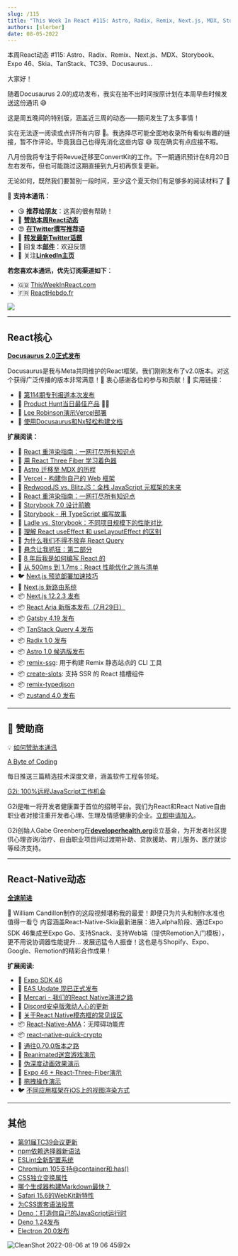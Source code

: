 ```yaml
---
slug: /115
title: "This Week In React #115: Astro, Radix, Remix, Next.js, MDX, Storybook, Expo 46, Skia, TanStack, TC39, Docusaurus..."
authors: [slorber]
date: 08-05-2022
---
```


本周React动态 #115: Astro、Radix、Remix、Next.js、MDX、Storybook、Expo 46、Skia、TanStack、TC39、Docusaurus...

<!-- truncate -->

大家好！

随着Docusaurus 2.0的成功发布，我实在抽不出时间按原计划在本周早些时候发送这份通讯 😅

这是周五晚间的特别版，涵盖近三周的动态——期间发生了太多事情！

实在无法逐一阅读或点评所有内容 😬。我选择尽可能全面地收录所有看似有趣的链接，暂不作评论。毕竟我自己也得先消化这些内容 😅 现在确实有点应接不暇。

八月份我将专注于将Revue迁移至ConvertKit的工作。下一期通讯预计在8月20日左右发布，但也可能跳过这期直接到九月初再恢复更新。

无论如何，既然我们要暂别一段时间，至少这个夏天你们有足够多的阅读材料了 🤣

🙏 **支持本通讯：**

- 😘 **推荐给朋友**：这真的很有帮助！
- 💸 [**赞助本周React动态**](https://gist.github.com/slorber/cb732fb5d0a002c4d73236a9baeba7bb?utm_campaign=thisweekinreact&utm_medium=email&utm_source=Revue%20newsletter)
- 😍 [**在Twitter撰写推荐语**](https://twitter.com/sebastienlorber/timelines/1448942785814466561?utm_campaign=thisweekinreact&utm_medium=email&utm_source=Revue%20newsletter)
- 🧵 [**转发最新Twitter话题**](https://slo.im/thread?utm_campaign=thisweekinreact&utm_medium=email&utm_source=Revue%20newsletter)
- 📨 回复本[**邮件**](mailto:lorber.sebastien@gmail.com?utm_campaign=thisweekinreact&utm_medium=email&utm_source=Revue%20newsletter)：欢迎反馈
- 👥 关注[**LinkedIn主页**](https://www.linkedin.com/company/this-week-in-react/?utm_campaign=This%20Week%20In%20React&utm_medium=email&utm_source=Revue%20newsletter)

**若您喜欢本通讯，优先订阅渠道如下**：

- 🇬🇧 [ThisWeekInReact.com](https://thisweekinreact.com/md)
- 🇫🇷 [ReactHebdo.fr](https://reacthebdo.fr/)

[![](https://user-images.githubusercontent.com/749374/153181021-8fdb0ece-270a-4cf2-980b-4557d04316ad.png)](https://thisweekinreact.com/md)

---

## React核心

[**Docusaurus 2.0正式发布**](https://docusaurus.io/blog/2022/08/01/announcing-docusaurus-2-0?utm_campaign=This%20Week%20In%20React&utm_medium=email&utm_source=Revue%20newsletter)

Docusaurus是我与Meta共同维护的React框架。我们刚刚发布了v2.0版本。对这个获得广泛传播的版本非常满意！💝 衷心感谢各位的参与和贡献！🙏 实用链接：

- 📜 [第114期专刊报道本次发布](https://www.getrevue.co/profile/thisweekinreact/issues/this-week-in-react-114-official-launch-of-docusaurus-2-0-1273933?utm_campaign=This%20Week%20In%20React&utm_medium=email&utm_source=Revue%20newsletter)
- 🥇 [Product Hunt当日最佳产品](https://www.producthunt.com/posts/docusaurus-2-0?utm_campaign=This%20Week%20In%20React&utm_medium=email&utm_source=Revue%20newsletter) 🥇🤩
- 🎨 [Lee Robinson演示Vercel部署](https://twitter.com/leeerob/status/1554211061284364290?utm_campaign=This%20Week%20In%20React&utm_medium=email&utm_source=Revue%20newsletter)
- 📜 [使用Docusaurus和Nx轻松构建文档](https://blog.nrwl.io/easy-documentation-with-docusaurus-and-nx-4b932d8ad0e4?utm_campaign=This%20Week%20In%20React&utm_medium=email&utm_source=Revue%20newsletter)

**扩展阅读：**

- 📜 [React 重渲染指南：一网打尽所有知识点](https://www.developerway.com/posts/react-re-renders-guide?utm_campaign=This%20Week%20In%20React&utm_medium=email&utm_source=Revue%20newsletter)
- 📜 [用 React Three Fiber 学习着色器](https://blog.maximeheckel.com/posts/the-study-of-shaders-with-react-three-fiber/?utm_campaign=This%20Week%20In%20React&utm_medium=email&utm_source=Revue%20newsletter)
- 📜 [Astro 迁移至 MDX 的历程](https://www.brycewray.com/posts/2022/07/astro-move-to-mdx/?utm_campaign=This%20Week%20In%20React&utm_medium=email&utm_source=Revue%20newsletter)
- 📜 [Vercel - 构建你自己的 Web 框架](https://vercel.com/blog/build-your-own-web-framework?utm_campaign=This%20Week%20In%20React&utm_medium=email&utm_source=Revue%20newsletter)
- 📜 [RedwoodJS vs. BlitzJS：全栈 JavaScript 元框架的未来](https://blog.risingstack.com/redwoodjs-vs-blitzjs-comparison/?utm_campaign=This%20Week%20In%20React&utm_medium=email&utm_source=Revue%20newsletter)
- 📜 [React 重渲染指南：一网打尽所有知识点](https://www.developerway.com/posts/react-re-renders-guide?utm_campaign=This%20Week%20In%20React&utm_medium=email&utm_source=Revue%20newsletter)
- 📜 [Storybook 7.0 设计前瞻](https://storybook.js.org/blog/storybook-7-0-design-sneak-peek/?utm_campaign=This%20Week%20In%20React&utm_medium=email&utm_source=Revue%20newsletter)
- 📜 [Storybook - 用 TypeScript 编写故事](https://storybook.js.org/blog/writing-stories-in-typescript/?utm_campaign=This%20Week%20In%20React&utm_medium=email&utm_source=Revue%20newsletter)
- 📜 [Ladle vs. Storybook：不同项目规模下的性能对比](https://blog.logrocket.com/ladle-storybook-performance-project-sizes/?utm_campaign=This%20Week%20In%20React&utm_medium=email&utm_source=Revue%20newsletter)
- 📜 [理解 React useEffect 和 useLayoutEffect 的区别](https://blog.saeloun.com/2022/07/28/difference-between-useeffect-and-useeffectlayout-hooks?utm_campaign=This%20Week%20In%20React&utm_medium=email&utm_source=Revue%20newsletter)
- 📜 [为什么我们不得不放弃 React Query](https://www.basedash.com/blog/why-we-had-to-move-away-from-react-query?utm_campaign=This%20Week%20In%20React&utm_medium=email&utm_source=Revue%20newsletter)
- 📜 [悬念让我抓狂：第二部分](https://blog.6nok.org/the-suspense-is-killing-me:-part-2/?utm_campaign=This%20Week%20In%20React&utm_medium=email&utm_source=Revue%20newsletter)
- 📜 [8 年后我是如何编写 React 的](https://nesbtesh.medium.com/how-i-write-react-after-8-years-12cbf82c351?utm_campaign=This%20Week%20In%20React&utm_medium=email&utm_source=Revue%20newsletter)
- 📜 [从 500ms 到 1.7ms：React 性能优化之旅与清单](https://orizens.com/blog/500ms-to-1-7ms-in-react-a-journey-and-a%20checklist/?utm_campaign=This%20Week%20In%20React&utm_medium=email&utm_source=Revue%20newsletter)
- 🐦 [Next.js 预览部署加速技巧](https://twitter.com/leeerob/status/1550617876188520452?utm_campaign=This%20Week%20In%20React&utm_medium=email&utm_source=Revue%20newsletter)
- 🧵 [Next.js 新路由系统](https://twitter.com/nextjs/status/1549841497822056454?utm_campaign=This%20Week%20In%20React&utm_medium=email&utm_source=Revue%20newsletter)
- 📦 [Next.js 12.2.3 发布](https://twitter.com/nextjs/status/1551973401346347009?utm_campaign=This%20Week%20In%20React&utm_medium=email&utm_source=Revue%20newsletter)
- 📦 [React Aria 新版本发布（7月29日）](https://twitter.com/devongovett/status/1553078605533499393?utm_campaign=This%20Week%20In%20React&utm_medium=email&utm_source=Revue%20newsletter)
- 📦 [Gatsby 4.19 发布](https://www.gatsbyjs.com/docs/reference/release-notes/v4.19/?utm_campaign=This%20Week%20In%20React&utm_medium=email&utm_source=Revue%20newsletter)
- 📦 [TanStack Query 4 发布](https://twitter.com/tannerlinsley/status/1549785943837515776?utm_campaign=This%20Week%20In%20React&utm_medium=email&utm_source=Revue%20newsletter)
- 📦 [Radix 1.0 发布](https://twitter.com/radix_ui/status/1550071948658593797?utm_campaign=This%20Week%20In%20React&utm_medium=email&utm_source=Revue%20newsletter)
- 📦 [Astro 1.0 候选版发布](https://twitter.com/astrodotbuild/status/1551938246296363009?utm_campaign=This%20Week%20In%20React&utm_medium=email&utm_source=Revue%20newsletter)
- 📦 [remix-ssg](https://github.com/jacob-ebey/remix-ssg?utm_campaign=This%20Week%20In%20React&utm_medium=email&utm_source=Revue%20newsletter): 用于构建 Remix 静态站点的 CLI 工具
- 📦 [create-slots](https://github.com/nihgwu/create-slots?utm_campaign=This%20Week%20In%20React&utm_medium=email&utm_source=Revue%20newsletter): 支持 SSR 的 React 插槽组件
- 📦 [remix-typedjson](https://github.com/kiliman/remix-typedjson?utm_campaign=This%20Week%20In%20React&utm_medium=email&utm_source=Revue%20newsletter)
- 📦 [zustand 4.0 发布](https://twitter.com/dai_shi/status/1551744179390533632?utm_campaign=This%20Week%20In%20React&utm_medium=email&utm_source=Revue%20newsletter)

---

## 💸 赞助商

💡 [如何赞助本通讯](https://thisweekinreact.com/sponsor?utm_campaign=This%20Week%20In%20React&utm_medium=email&utm_source=Revue%20newsletter)

[A Byte of Coding](https://abyteofcoding.com/?utm_campaign=This%20Week%20In%20React&utm_medium=newsletter&utm_source=twireact)

每日推送三篇精选技术深度文章，涵盖软件工程各领域。

[G2i: 100%远程JavaScript工作机会](https://welcome.g2i.co/apply?campaign=marketing-partner-newsletters&utm_campaign=Marketing%20Partner%20Newsletters&utm_medium=email&utm_source=TWIR)

G2i是唯一将开发者健康置于首位的招聘平台。我们为React和React Native自由职业者对接注重开发者心理、生理及情感健康的企业。[立即申请加入](https://welcome.g2i.co/apply?campaign=marketing-partner-newsletters&utm_campaign=Marketing%20Partner%20Newsletters&utm_medium=email&utm_source=TWIR)。

G2i创始人Gabe Greenberg在[**developerhealth.org**](https://developerhealth.org/?utm_campaign=This%20Week%20In%20React&utm_medium=email&utm_source=Revue%20newsletter)设立基金，为开发者社区提供心理咨询/治疗、自由职业项目间过渡期补助、贷款援助、育儿服务、医疗就诊等经济支持。

---

## React-Native动态

[**全速前进**](https://www.youtube.com/watch?utm_campaign=This%20Week%20In%20React&utm_medium=email&utm_source=Revue%20newsletter&v=uvLQ5f3KDXk)

🤯 William Candillon制作的这段视频堪称我的最爱！即便只为片头和制作水准也值得一看👌 内容涵盖React-Native-Skia最新进展：进入alpha阶段、通过Expo SDK 46集成至Expo Go、支持Snack、支持Web端（提供Remotion入门模板），更不用说协调器性能提升... 发展迅猛令人振奋！这也是与Shopify、Expo、Google、Remotion的精彩合作成果！

**扩展阅读:**

- 📜 [Expo SDK 46](https://blog.expo.dev/expo-sdk-46-c2a1655f63f7?utm_campaign=This%20Week%20In%20React&utm_medium=email&utm_source=Revue%20newsletter)
- 📜 [EAS Update 现已正式发布](https://blog.expo.dev/eas-update-is-now-generally-available-6532d25e750?utm_campaign=This%20Week%20In%20React&utm_medium=email&utm_source=Revue%20newsletter)
- 📜 [Mercari - 我们的React Native演进之路](https://blog.mercari.com/eng-posts/our-react-native-evolution?utm_campaign=This%20Week%20In%20React&utm_medium=email&utm_source=Revue%20newsletter)
- 📜 [Discord安卓版激动人心的更新](https://discord.com/blog/android-react-native-framework-update?utm_campaign=This%20Week%20In%20React&utm_medium=email&utm_source=Revue%20newsletter)
- 📜 [关于React Native模态框的常见误区](https://javascript.plainenglish.io/you-have-been-using-react-native-modals-wrong-9b8c17de2f96?utm_campaign=This%20Week%20In%20React&utm_medium=email&utm_source=Revue%20newsletter)
- 📦 [React-Native-AMA](https://formidable.com/blog/2022/react-native-ama/?utm_campaign=This%20Week%20In%20React&utm_medium=email&utm_source=Revue%20newsletter)：无障碍功能库
- 📦 [react-native-quick-crypto](https://github.com/margelo/react-native-quick-crypto?utm_campaign=This%20Week%20In%20React&utm_medium=email&utm_source=Revue%20newsletter)
- 💬 [通往0.70.0版本之路](https://github.com/reactwg/react-native-releases/discussions/26?utm_campaign=This%20Week%20In%20React&utm_medium=email&utm_source=Revue%20newsletter)
- 🎨 [Reanimated迷宫游戏演示](https://twitter.com/tomekzaw_/status/1552645938400972802?utm_campaign=This%20Week%20In%20React&utm_medium=email&utm_source=Revue%20newsletter)
- 🎨 [伪深度动画效果演示](https://twitter.com/4twiggers/status/1550459752290947072?utm_campaign=This%20Week%20In%20React&utm_medium=email&utm_source=Revue%20newsletter)
- 🎨 [Expo 46 + React-Three-Fiber演示](https://twitter.com/4twiggers/status/1552264177020026880?utm_campaign=This%20Week%20In%20React&utm_medium=email&utm_source=Revue%20newsletter)
- 🎨 [拖拽操作演示](https://twitter.com/barany6m/status/1551687689484865537?utm_campaign=This%20Week%20In%20React&utm_medium=email&utm_source=Revue%20newsletter)
- 🐦 [不同应用框架在iOS上的视图渲染方式](https://twitter.com/Baconbrix/status/1550501126117773313?utm_campaign=This%20Week%20In%20React&utm_medium=email&utm_source=Revue%20newsletter)

---

## 其他

- [第91届TC39会议更新](https://dev.to/hemanth/updates-from-the-91th-tc39-meeting-779?utm_campaign=This%20Week%20In%20React&utm_medium=email&utm_source=Revue%20newsletter)
- [npm依赖选择器新语法](https://github.blog/changelog/2022-08-03-introducing-the-new-npm-dependency-selector-syntax/?utm_campaign=This%20Week%20In%20React&utm_medium=email&utm_source=Revue%20newsletter)
- [ESLint全新配置系统](https://eslint.org/blog/2022/08/new-config-system-part-1/?utm_campaign=This%20Week%20In%20React&utm_medium=email&utm_source=Revue%20newsletter)
- [Chromium 105支持@container和:has()](https://developer.chrome.com/blog/has-with-cq-m105/?utm_campaign=This%20Week%20In%20React&utm_medium=email&utm_source=Revue%20newsletter)
- [CSS独立变换属性](https://web.dev/css-individual-transform-properties/?utm_campaign=This%20Week%20In%20React&utm_medium=email&utm_source=Revue%20newsletter)
- [哪个生成器构建Markdown最快？](https://www.zachleat.com/web/build-benchmark/?utm_campaign=This%20Week%20In%20React&utm_medium=email&utm_source=Revue%20newsletter)
- [Safari 15.6的WebKit新特性](https://webkit.org/blog/13009/new-webkit-features-in-safari-15-6/?utm_campaign=This%20Week%20In%20React&utm_medium=email&utm_source=Revue%20newsletter)
- [为CSS嵌套语法投票](https://developer.chrome.com/blog/help-css-nesting/?utm_campaign=This%20Week%20In%20React&utm_medium=email&utm_source=Revue%20newsletter)
- [Deno：打造你自己的JavaScript运行时](https://deno.com/blog/roll-your-own-javascript-runtime?utm_campaign=This%20Week%20In%20React&utm_medium=email&utm_source=Revue%20newsletter)
- [Deno 1.24发布](https://deno.com/blog/v1.24?utm_campaign=This%20Week%20In%20React&utm_medium=email&utm_source=Revue%20newsletter)
- [Electron 20.0发布](https://www.electronjs.org/blog/electron-20-0?utm_campaign=This%20Week%20In%20React&utm_medium=email&utm_source=Revue%20newsletter)

![CleanShot 2022-08-06 at 19 06 45@2x](https://user-images.githubusercontent.com/749374/183258933-c5a420ba-d368-4ffb-808d-853f37b55723.png)